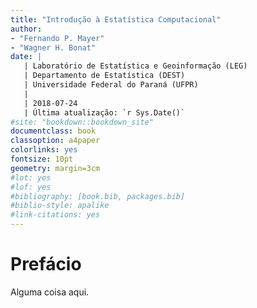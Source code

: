 ```yaml
---
title: "Introdução à Estatística Computacional"
author:
- "Fernando P. Mayer"
- "Wagner H. Bonat"
date: |
   | Laboratório de Estatística e Geoinformação (LEG)
   | Departamento de Estatística (DEST)
   | Universidade Federal do Paraná (UFPR)
   |
   | 2018-07-24
   | Última atualização: `r Sys.Date()`
#site: "bookdown::bookdown_site"
documentclass: book
classoption: a4paper
colorlinks: yes
fontsize: 10pt
geometry: margin=3cm
#lot: yes
#lof: yes
#bibliography: [book.bib, packages.bib]
#biblio-style: apalike
#link-citations: yes
---
```


# Prefácio {-}

Alguma coisa aqui.
